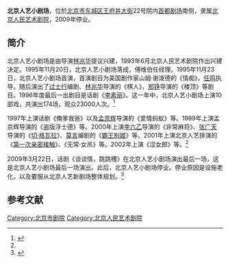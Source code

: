 '''北京人艺小剧场'''，位於[[北京市|北京市]][[东城区_(北京市)|东城区]][[王府井大街|王府井大街]]22号院内[[首都剧场|首都剧场]]南侧，隶属[[北京人民艺术剧院|北京人民艺术剧院]]，2009年停业。

==简介==
北京人艺小剧场是由导演[[林兆华|林兆华]]提议兴建，1993年6月北京人民艺术剧院作出兴建决定。1995年11月20日，北京人艺小剧场落成，傅维伯任经理。1995年11月23日，北京人艺小剧场首演，首演剧目为美国剧作家山姆·谢泼德的《情痴》，[[任鸣|任鸣]]执导。随后演出了[[过士行|过士行]]编剧、[[林兆华|林兆华]]导演的《棋人》，[[郑铮|郑铮]]导演的《楼顶》等剧目。1996年度最后一出剧目是话剧《[[李素丽|李素丽]]》。这一年中，北京人艺小剧场上演10部戏，共演出174场，观众23000人次。<ref name=nfw>{{Cite web |url=http://www.southcn.com/weekend/culture/200205170014.htm |title=情迷小剧场，南方网，2002-05-17 |accessdate=2016-08-21 |archive-date=2005-08-25 |archive-url=https://web.archive.org/web/20050825171511/http://www.southcn.com/weekend/culture/200205170014.htm |dead-url=no }}</ref>

1997年上演话剧《俺爹我爸》以及[[孟京辉|孟京辉]]导演的《爱情蚂蚁》等。1999年上演孟京辉导演的《盗版浮士德》等。2000年上演[[李六乙|李六乙]]导演的《非常麻将》、[[张广天|张广天]]导演的《[[切·格瓦拉|切·格瓦拉]]》、[[莫言|莫言]]编剧的《[[霸王别姬|霸王别姬]]》等。2001年上演北京人艺排演的《[[第一次亲密接触|第一次亲密接触]]》、《无常·女吊》等。2002年上演《涩女郎》等。<ref name=nfw/>

2009年3月22日，话剧《谈谈情，跳跳槽》在北京人艺小剧场演出最后一场，这是北京人艺小剧场最后一场演出。此后，北京人艺小剧场停业。停业原因是设施老化，以及要服从北京人艺新剧场整体规划。<ref>{{Cite web |url=http://beijingww.qianlong.com/1470/2009/03/24/226@85400.htm |title=人艺小剧场昨天关闭整修 小剧场将“变法维新”，北京文网，2009-03-24 |access-date=2016-08-21 |archive-date=2019-09-21 |archive-url=https://web.archive.org/web/20190921090008/http://beijingww.qianlong.com/1470/2009/03/24/226@85400.htm }}</ref>

==参考文献==
{{reflist}}

[[Category:北京市剧院|Category:北京市剧院]]
[[Category:北京人民艺术剧院|Category:北京人民艺术剧院]]